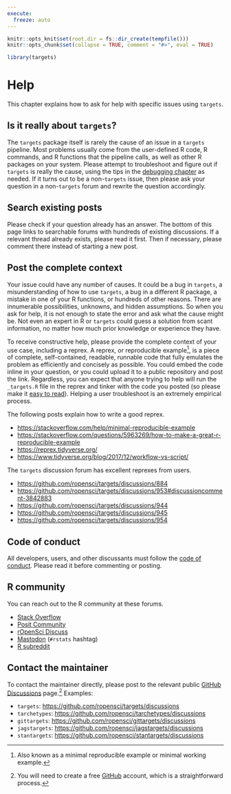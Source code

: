 ```yaml
---
execute:
  freeze: auto
---
```


```r
knitr::opts_knit$set(root.dir = fs::dir_create(tempfile()))
knitr::opts_chunk$set(collapse = TRUE, comment = "#>", eval = TRUE)
```

```r
library(targets)
```

# Help {#help}

This chapter explains how to ask for help with specific issues using `targets`. 

## Is it really about `targets`?

The `targets` package itself is rarely the cause of an issue in a `targets` pipeline. Most problems usually come from the user-defined R code, R commands, and R functions that the pipeline calls, as well as other R packages on your system. Please attempt to troubleshoot and figure out if `targets` is really the cause, using the tips in the [debugging chapter](#debugging) as needed. If it turns out to be a non-`targets` issue, then please ask your question in a non-`targets` forum and rewrite the question accordingly.

## Search existing posts

Please check if your question already has an answer. The bottom of this page links to searchable forums with hundreds of existing discussions. If a relevant thread already exists, please read it first. Then if necessary, please comment there instead of starting a new post.

## Post the complete context

Your issue could have any number of causes. It could be a bug in `targets`, a misunderstanding of how to use `targets`, a bug in a different R package, a mistake in one of your R functions, or hundreds of other reasons. There are innumerable possibilities, unknowns, and hidden assumptions. So when you ask for help, it is not enough to state the error and ask what the cause might be. Not even an expert in R or `targets` could guess a solution from scant information, no matter how much prior knowledge or experience they have.

To receive constructive help, please provide the complete context of your use case, including a reprex. A reprex, or reproducible example^[Also known as a minimal reproducible example or minimal working example.], is a piece of complete, self-contained, readable, runnable code that fully emulates the problem as efficiently and concisely as possible. You could embed the code inline in your question, or you could upload it to a public repository and post the link. Regardless, you can expect that anyone trying to help will run the `_targets.R` file in the reprex and tinker with the code you posted (so please make it [easy to read](https://style.tidyverse.org/)). Helping a user troubleshoot is an extremely empirical process.

The following posts explain how to write a good reprex.

  * <https://stackoverflow.com/help/minimal-reproducible-example>
  * <https://stackoverflow.com/questions/5963269/how-to-make-a-great-r-reproducible-example>
  * <https://reprex.tidyverse.org/>
  * <https://www.tidyverse.org/blog/2017/12/workflow-vs-script/>

The `targets` discussion forum has excellent reprexes from users.

  * <https://github.com/ropensci/targets/discussions/884>
  * <https://github.com/ropensci/targets/discussions/953#discussioncomment-3842883>
  * <https://github.com/ropensci/targets/discussions/944>
  * <https://github.com/ropensci/targets/discussions/945>
  * <https://github.com/ropensci/targets/discussions/954>

## Code of conduct

All developers, users, and other discussants must follow the [code of conduct](https://ropensci.org/code-of-conduct/). Please read it before commenting or posting.

## R community

You can reach out to the R community at these forums.

* [Stack Overflow](https://stackoverflow.com/)
* [Posit Community](https://community.rstudio.com/)
* [rOpenSci Discuss](https://discuss.ropensci.org)
* [Mastodon](https://mastodon.social) (`#rstats` hashtag)
* [R subreddit](https://www.reddit.com/r/rstats/)

## Contact the maintainer

To contact the maintainer directly, please post to the relevant public [GitHub Discussions](https://github.com/features/discussions) page.^[You will need to create a free [GitHub](https://github.com/) account, which is a straightforward process.] Examples:

* `targets`: <https://github.com/ropensci/targets/discussions>
* `tarchetypes`: <https://github.com/ropensci/tarchetypes/discussions>
* `gittargets`: <https://github.com/ropensci/gittargets/discussions>
* `jagstargets`: <https://github.com/ropensci/jagstargets/discussions>
* `stantargets`: <https://github.com/ropensci/stantargets/discussions>
